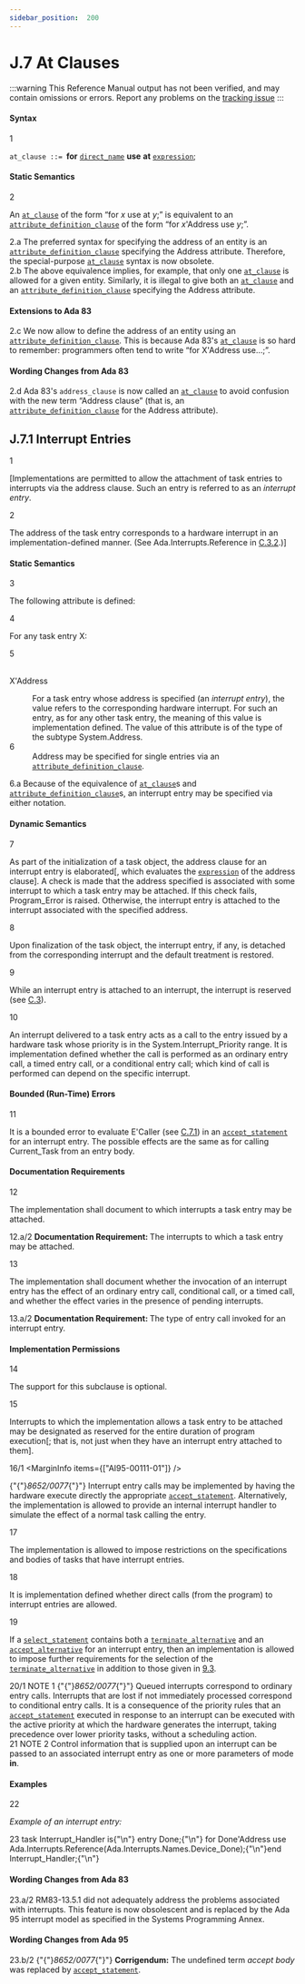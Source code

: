 ```yaml
---
sidebar_position:  200
---
```


# J.7 At Clauses

:::warning
This Reference Manual output has not been verified,
and may contain omissions or errors.
Report any problems on the [tracking issue](https://github.com/ada-lang-io/ada-lang-io/issues/20)
:::



#### Syntax

<MarginText>1</MarginText>

<CodeBlock>
<code>at_clause</code><a id="S0368"></a><code> ::= </code><strong>for</strong> <code><a href="../AA-4/AA-4.1#S0092">direct_name</a></code> <strong>use</strong> <strong>at</strong> <code><a href="../AA-4/AA-4.4#S0132">expression</a></code>;<br />

</CodeBlock>

#### Static Semantics

<MarginText>2</MarginText>
<p>An <code><a href="../AA-J/AA-J.7#S0368">at_clause</a></code> of the form &ldquo;for <em>x</em> use at <em>y</em>;&rdquo; is equivalent to an <code><a href="../AA-13/AA-13.3#S0349">attribute_definition_clause</a></code> of the form &ldquo;for <em>x</em>'Address use <em>y</em>;&rdquo;. <br /></p>

<AnnotatedOnly>
<MarginText>2.a</MarginText>
<Admonition type="aarm" aarm="reason">
<strong></strong>The preferred syntax for specifying the address of an entity is an <code><a href="../AA-13/AA-13.3#S0349">attribute_definition_clause</a></code> specifying the Address attribute. Therefore, the special-purpose <code><a href="../AA-J/AA-J.7#S0368">at_clause</a></code> syntax is now obsolete.<br /></Admonition>
</AnnotatedOnly>

<AnnotatedOnly>
<MarginText>2.b</MarginText>
<Admonition type="aarm" aarm="note">
The above equivalence implies, for example, that only one <code><a href="../AA-J/AA-J.7#S0368">at_clause</a></code> is allowed for a given entity. Similarly, it is illegal to give both an <code><a href="../AA-J/AA-J.7#S0368">at_clause</a></code> and an <code><a href="../AA-13/AA-13.3#S0349">attribute_definition_clause</a></code> specifying the Address attribute. <br /></Admonition>
</AnnotatedOnly>

<AnnotatedOnly>

#### Extensions to Ada 83

</AnnotatedOnly>
<AnnotatedOnly>
<MarginText>2.c</MarginText>
<Admonition type="aarm" aarm="note">
We now allow to define the address of an entity using an <code><a href="../AA-13/AA-13.3#S0349">attribute_definition_clause</a></code>. This is because Ada 83's <code><a href="../AA-J/AA-J.7#S0368">at_clause</a></code> is so hard to remember: programmers often tend to write &ldquo;for X'Address use...;&rdquo;. <br /></Admonition>
</AnnotatedOnly>

<AnnotatedOnly>

#### Wording Changes from Ada 83

</AnnotatedOnly>
<AnnotatedOnly>
<MarginText>2.d</MarginText>
<Admonition type="aarm" aarm="note">
Ada 83's <code>address_clause</code> is now called an <code><a href="../AA-J/AA-J.7#S0368">at_clause</a></code> to avoid confusion with the new term &ldquo;Address clause&rdquo; (that is, an <code><a href="../AA-13/AA-13.3#S0349">attribute_definition_clause</a></code> for the Address attribute). <br /></Admonition>
</AnnotatedOnly>

<a id="Subclause_J.7.1"></a>

## J.7.1  Interrupt Entries

<MarginText>1</MarginText>
<p>[Implementations are permitted to allow the attachment of task entries to interrupts via the address clause. Such an entry is referred to as an <em>interrupt entry</em>.<br /></p>

<MarginText>2</MarginText>
<p>The address of the task entry corresponds to a hardware interrupt in an implementation-defined manner. (See Ada.Interrupts.Reference in <a href="../AA-C/AA-C.3#Subclause_C.3.2">C.3.2</a>.)] <br /></p>


#### Static Semantics

<MarginText>3</MarginText>
<p>The following attribute is defined:<br /></p>

<MarginText>4</MarginText>
<p>For any task entry X: <br /></p>

<MarginText>5</MarginText>
<dt><br/>X'Address </dt>
<dl>
<dd>For a task entry whose address is specified (an <em>interrupt entry</em>), the value refers to the corresponding hardware interrupt. For such an entry, as for any other task entry, the meaning of this value is implementation defined. The value of this attribute is of the type of the subtype System.Address.<br /></dd>
<MarginText>6</MarginText>
<dd>Address may be specified for single entries via an <code><a href="../AA-13/AA-13.3#S0349">attribute_definition_clause</a></code>. <br /></dd>
</dl>
<AnnotatedOnly>
<MarginText>6.a</MarginText>
<Admonition type="aarm" aarm="reason">
<strong></strong>Because of the equivalence of <code><a href="../AA-J/AA-J.7#S0368">at_clause</a></code>s and <code><a href="../AA-13/AA-13.3#S0349">attribute_definition_clause</a></code>s, an interrupt entry may be specified via either notation. <br /></Admonition>
</AnnotatedOnly>


#### Dynamic Semantics

<MarginText>7</MarginText>
<p>As part of the initialization of a task object, the address clause for an interrupt entry is elaborated[, which evaluates the <code><a href="../AA-4/AA-4.4#S0132">expression</a></code> of the address clause]. A check is made that the address specified is associated with some interrupt to which a task entry may be attached. If this check fails, Program_Error is raised. Otherwise, the interrupt entry is attached to the interrupt associated with the specified address.<br /></p>

<MarginText>8</MarginText>
<p>Upon finalization of the task object, the interrupt entry, if any, is detached from the corresponding interrupt and the default treatment is restored.<br /></p>

<MarginText>9</MarginText>
<p>While an interrupt entry is attached to an interrupt, the interrupt is reserved (see <a href="../AA-C/AA-C.3">C.3</a>).<br /></p>

<MarginText>10</MarginText>
<p>An interrupt delivered to a task entry acts as a call to the entry issued by a hardware task whose priority is in the System.Interrupt_Priority range. It is implementation defined whether the call is performed as an ordinary entry call, a timed entry call, or a conditional entry call; which kind of call is performed can depend on the specific interrupt.<br /></p>


#### Bounded (Run-Time) Errors

<MarginText>11</MarginText>
<p>It is a bounded error to evaluate E'Caller (see <a href="../AA-C/AA-C.7#Subclause_C.7.1">C.7.1</a>) in an <code><a href="../AA-9/AA-9.5#S0258">accept_statement</a></code> for an interrupt entry. The possible effects are the same as for calling Current_Task from an entry body. <br /></p>


#### Documentation Requirements

<MarginText>12</MarginText>
<p>The implementation shall document to which interrupts a task entry may be attached. <br /></p>

<AnnotatedOnly>
<MarginText>12.a/2</MarginText>
<Admonition type="aarm" aarm="note">
<strong>Documentation Requirement: </strong>The interrupts to which a task entry may be attached.<br /></Admonition>
</AnnotatedOnly>

<MarginText>13</MarginText>
<p>The implementation shall document whether the invocation of an interrupt entry has the effect of an ordinary entry call, conditional call, or a timed call, and whether the effect varies in the presence of pending interrupts. <br /></p>

<AnnotatedOnly>
<MarginText>13.a/2</MarginText>
<Admonition type="aarm" aarm="note">
<strong>Documentation Requirement: </strong>The type of entry call invoked for an interrupt entry.<br /></Admonition>
</AnnotatedOnly>


#### Implementation Permissions

<MarginText>14</MarginText>
<p>The support for this subclause is optional.<br /></p>

<MarginText>15</MarginText>
<p>Interrupts to which the implementation allows a task entry to be attached may be designated as reserved for the entire duration of program execution[; that is, not just when they have an interrupt entry attached to them].<br /></p>

<MarginText>16/1</MarginText>
<MarginInfo items={["AI95-00111-01"]} />
<p>{"{"}<em>8652/0077</em>{"}"} Interrupt entry calls may be implemented by having the hardware execute directly the appropriate <code><a href="../AA-9/AA-9.5#S0258">accept_statement</a></code>. Alternatively, the implementation is allowed to provide an internal interrupt handler to simulate the effect of a normal task calling the entry.<br /></p>

<MarginText>17</MarginText>
<p>The implementation is allowed to impose restrictions on the specifications and bodies of tasks that have interrupt entries.<br /></p>

<MarginText>18</MarginText>
<p>It is implementation defined whether direct calls (from the program) to interrupt entries are allowed.<br /></p>

<MarginText>19</MarginText>
<p>If a <code><a href="../AA-9/AA-9.7#S0269">select_statement</a></code> contains both a <code><a href="../AA-9/AA-9.7#S0275">terminate_alternative</a></code> and an <code><a href="../AA-9/AA-9.7#S0273">accept_alternative</a></code> for an interrupt entry, then an implementation is allowed to impose further requirements for the selection of the <code><a href="../AA-9/AA-9.7#S0275">terminate_alternative</a></code> in addition to those given in <a href="../AA-9/AA-9.3">9.3</a>. <br /></p>

<AnnotatedOnly>
<MarginText>20/1</MarginText>
<MarginInfo items={["AI95-00111-01"]} />
<Admonition type="aarm" aarm="note">
NOTE 1   {"{"}<em>8652/0077</em>{"}"} Queued interrupts correspond to ordinary entry calls. Interrupts that are lost if not immediately processed correspond to conditional entry calls. It is a consequence of the priority rules that an <code><a href="../AA-9/AA-9.5#S0258">accept_statement</a></code> executed in response to an interrupt can be executed with the active priority at which the hardware generates the interrupt, taking precedence over lower priority tasks, without a scheduling action.<br /></Admonition>
</AnnotatedOnly>

<AnnotatedOnly>
<MarginText>21</MarginText>
<Admonition type="aarm" aarm="note">
NOTE 2   Control information that is supplied upon an interrupt can be passed to an associated interrupt entry as one or more parameters of mode <strong>in</strong>. <br /></Admonition>
</AnnotatedOnly>


#### Examples

<MarginText>22</MarginText>
<p><em>Example of an interrupt entry:</em> <br /></p>

<MarginText>23</MarginText>
<CodeBlock language="ada">
task Interrupt_Handler is{"\n"}  entry Done;{"\n"}  for Done'Address use Ada.Interrupts.Reference(Ada.Interrupts.Names.Device_Done);{"\n"}end Interrupt_Handler;{"\n"}

</CodeBlock>
<AnnotatedOnly>

#### Wording Changes from Ada 83

</AnnotatedOnly>
<AnnotatedOnly>
<MarginText>23.a/2</MarginText>
<MarginInfo items={["AI95-00114-01"]} />
<Admonition type="aarm" aarm="note">
RM83-13.5.1 did not adequately address the problems associated with interrupts. This feature is now obsolescent and is replaced by the Ada 95 interrupt model as specified in the Systems Programming Annex. <br /></Admonition>
</AnnotatedOnly>

<AnnotatedOnly>

#### Wording Changes from Ada 95

</AnnotatedOnly>
<AnnotatedOnly>
<MarginText>23.b/2</MarginText>
<MarginInfo items={["AI95-00111-01"]} />
<Admonition type="aarm" aarm="note">
{"{"}<em>8652/0077</em>{"}"} <strong>Corrigendum:</strong> The undefined term <em>accept body</em> was replaced by <code><a href="../AA-9/AA-9.5#S0258">accept_statement</a></code>. <br /></Admonition>
</AnnotatedOnly>

